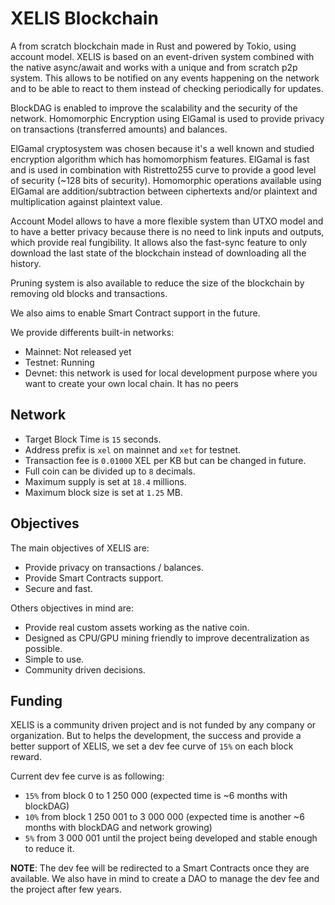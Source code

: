 # XELIS Blockchain

A from scratch blockchain made in Rust and powered by Tokio, using account model.
XELIS is based on an event-driven system combined with the native async/await and works with a unique and from scratch p2p system.
This allows to be notified on any events happening on the network and to be able to react to them instead of checking periodically for updates.

BlockDAG is enabled to improve the scalability and the security of the network.
Homomorphic Encryption using ElGamal is used to provide privacy on transactions (transferred amounts) and balances.

ElGamal cryptosystem was chosen because it's a well known and studied encryption algorithm which has homomorphism features.
ElGamal is fast and is used in combination with Ristretto255 curve to provide a good level of security (~128 bits of security).
Homomorphic operations available using ElGamal are addition/subtraction between ciphertexts and/or plaintext and multiplication against plaintext value.

Account Model allows to have a more flexible system than UTXO model and to have a better privacy because there is no need to link inputs and outputs, which provide real fungibility.
It allows also the fast-sync feature to only download the last state of the blockchain instead of downloading all the history.

Pruning system is also available to reduce the size of the blockchain by removing old blocks and transactions.

We also aims to enable Smart Contract support in the future.

We provide differents built-in networks:
- Mainnet: Not released yet
- Testnet: Running
- Devnet: this network is used for local development purpose where you want to create your own local chain. It has no peers

## Network

- Target Block Time is `15` seconds.
- Address prefix is `xel` on mainnet and `xet` for testnet.
- Transaction fee is `0.01000` XEL per KB but can be changed in future.
- Full coin can be divided up to `8` decimals.
- Maximum supply is set at `18.4` millions.
- Maximum block size is set at `1.25` MB.

## Objectives

The main objectives of XELIS are:
- Provide privacy on transactions / balances.
- Provide Smart Contracts support.
- Secure and fast.

Others objectives in mind are:

- Provide real custom assets working as the native coin.
- Designed as CPU/GPU mining friendly to improve decentralization as possible.
- Simple to use.
- Community driven decisions.

## Funding

XELIS is a community driven project and is not funded by any company or organization.
But to helps the development, the success and provide a better support of XELIS, we set a dev fee curve of `15%` on each block reward.

Current dev fee curve is as following:
- `15%` from block 0 to 1 250 000 (expected time is ~6 months with blockDAG)
- `10%` from block 1 250 001 to 3 000 000 (expected time is another ~6 months with blockDAG and network growing)
- `5%` from 3 000 001 until the project being developed and stable enough to reduce it.

**NOTE**: The dev fee will be redirected to a Smart Contracts once they are available.
We also have in mind to create a DAO to manage the dev fee and the project after few years.